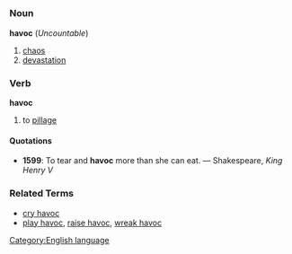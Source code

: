 =={{en}}==
[[Category:English language]]
===Noun===
'''havoc''' (''Uncountable'')

#[[chaos]]
#[[devastation]]
===Verb===
'''havoc'''

#to [[pillage]]

====Quotations====
*'''1599''': To tear and '''havoc''' more than she can eat. &mdash; Shakespeare, ''King Henry V''

===Related Terms===
*[[cry havoc]]
*[[play havoc]], [[raise havoc]], [[wreak havoc]]
